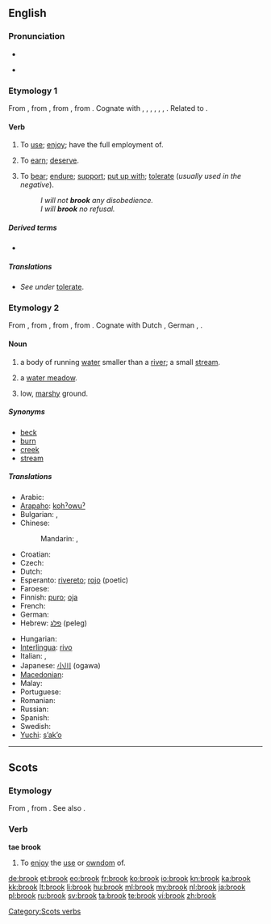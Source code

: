 {{wikipedia|dab=brook}}
{{also|Brook}}
==English==

===Pronunciation===
* {{IPA|/brʊk/}}
* {{audio|en-us-brook.ogg|Audio (US)}}
*: {{rhymes|ʊk}}

===Etymology 1===
From {{etyl|enm}} {{term|brouken||to use, enjoy|lang=enm}}, from {{etyl|ang}} {{term|brucan|brūcan|to enjoy, brook, use, possess, partake of, spend|lang=ang}}, from {{proto|Germanic|brūkanan|to enjoy, use|lang=en}}, from {{proto|Indo-European|bʰrūg-|to enjoy|lang=en}}. Cognate with {{etyl|sco|-}} {{term|brook|lang=sco}}, {{term|brouk||to use, enjoy|lang=sco}}, {{etyl|fy|-}} {{term|brûke||to use|lang=fy}}, {{etyl|nl|-}} {{term|bruiken||to use|lang=nl}}, {{etyl|de|-}} {{term|brauchen||to need, require, use|lang=de}}, {{etyl|da|-}} {{term|bruge||to use|lang=da}}, {{etyl|la|-}} {{term|fruor||enjoy|lang=la}}. Related to {{l|en|fruit}}.

====Verb====
{{en-verb}}

# {{transitive|obsolete|except in Scots}} To [[use]]; [[enjoy]]; have the full employment of.
# {{transitive|obsolete}} To [[earn]]; [[deserve]].
# {{transitive}} To [[bear]]; [[endure]]; [[support]]; [[put up with]]; [[tolerate]] (''usually used in the negative'').
#: ''I will not '''brook''' any disobedience.''
#: ''I will '''brook''' no refusal.''

=====Derived terms=====
* {{l|en|abrook}}

=====Translations=====
* ''See under'' [[tolerate#Translations|tolerate]].

===Etymology 2===
From {{etyl|enm}}, from {{etyl|ang}} {{term|broc|brōc|brook, stream, torrent|lang=ang}}, from {{proto|Germanic|brōkaz|stream|lang=en}}, from {{proto|Indo-European|mrāǵ-|silt, slime|lang=en}}. Cognate with Dutch {{term|broek||marsh, swamp|lang=nl}}, German {{term|Bruch||marsh|lang=de}}, {{etyl|grc|-}} {{term|βράγος||tr=brágos|shallows|lang=grc}}.

====Noun====
{{en-noun}}

# a body of running [[water]] smaller than a [[river]]; a small [[stream]].
# {{Sussex|Kent}} a [[water meadow]].
# {{context|Sussex|Kent|in the plural}} low, [[marshy]] ground.

=====Synonyms=====
* [[beck]]
* [[burn]]
* [[creek]]
* [[stream]]

=====Translations=====
{{trans-top|a small stream}}
* Arabic: {{t-|ar|غدير|m|tr=ghadiir}}
* [[Arapaho]]: [[kohˀowuˀ]]
* Bulgarian: {{t+|bg|поток|m}},  {{t+|bg|ручей|m}}
* Chinese:
*: Mandarin: {{t|cmn|小河|tr=xiǎohé|sc=Hani}}, {{t|cmn|溪流|tr=xīliú|sc=Hani}}
* Croatian: {{t-|hr|potok|m}}
* Czech: {{t+|cs|potok|m}}
* Dutch: {{t+|nl|beek|f}}
* Esperanto: [[rivereto]]; [[rojo]] (poetic)
* Faroese: {{t|fo|løkur|m}}
* Finnish: [[puro#Finnish|puro]]; [[oja#Finnish|oja]]
* French: {{t+|fr|ruisseau|m}}
* German: {{t+|de|Bach|m}}
* Hebrew: [[פלג]] (peleg) {{m}}
{{trans-mid}}
* Hungarian: {{t|hu|patak}}
* [[Interlingua]]: [[rivo]]
* Italian: {{t+|it|ruscello|m}}, {{t|it|rio|m}}
* Japanese: [[小川]] (ogawa)
* [[Macedonian]]: {{t-|mk|поток|m|tr=pótok}}
* Malay: {{t|ms|anak sungai kecil|xs=Malay}}
* Portuguese: {{t+|pt|riacho|m}}
* Romanian: {{t+|ro|pârâu|n}}
* Russian: {{t+|ru|ручей|m|tr=ručéj}}
* Spanish: {{t+|es|arroyo|m}}
* Swedish: {{t+|sv|bäck|c}}
* [[Yuchi]]: [[sʼakʼo]]
{{trans-bottom}}

----

==Scots==

===Etymology===
From {{etyl|enm|sco}} {{term|broken|bro(o)ken|to use, enjoy, digest|lang=enm}}, from {{etyl|ang|sco}} {{term|brucan|brūcan|to use, enjoy|lang=ang}}. See also {{l|sco|brouk}}.

===Verb===
'''tae brook'''

# To [[enjoy]] the [[use]] or [[owndom]] of.

[[Category:Scots verbs]]

[[de:brook]]
[[et:brook]]
[[eo:brook]]
[[fr:brook]]
[[ko:brook]]
[[io:brook]]
[[kn:brook]]
[[ka:brook]]
[[kk:brook]]
[[lt:brook]]
[[li:brook]]
[[hu:brook]]
[[ml:brook]]
[[my:brook]]
[[nl:brook]]
[[ja:brook]]
[[pl:brook]]
[[ru:brook]]
[[sv:brook]]
[[ta:brook]]
[[te:brook]]
[[vi:brook]]
[[zh:brook]]